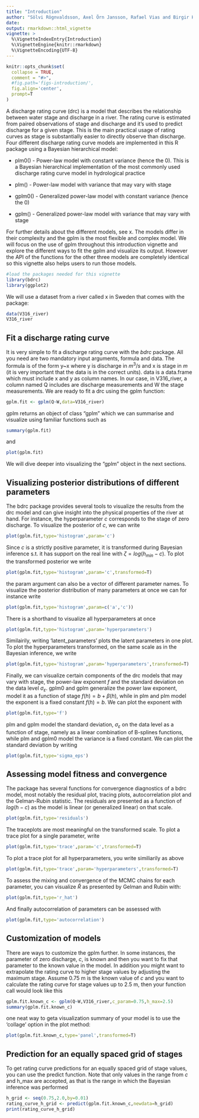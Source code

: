```yaml
---
title: "Introduction"
author: "Sölvi Rögnvaldsson, Axel Örn Jansson, Rafael Vias and Birgir Hrafnkelsson"
date:
output: rmarkdown::html_vignette
vignette: >
  %\VignetteIndexEntry{Introduction}
  %\VignetteEngine{knitr::rmarkdown}
  %\VignetteEncoding{UTF-8}
---
```


```r
knitr::opts_chunk$set(
  collapse = TRUE,
  comment = "#>",
  #fig.path='figs-introduction/',
  fig.align='center',
  prompt=T
)
```
A discharge rating curve (drc) is a model that describes the relationship between water stage and discharge in a river. The rating curve is estimated from paired observations of stage and discharge and it's used to predict discharge for a given stage. This is the main practical usage of rating curves as stage is substantially easier to directly observe than discharge. Four different discharge rating curve models are implemented in this R package using a Bayesian hierarchical model:

* plm0() - Power-law model with constant variance (hence the 0). This is a Bayesian hierarchical implementation of the most commonly used discharge rating curve model in hydrological practice

* plm() - Power-law model with variance that may vary with stage

* gplm0() - Generalized power-law model with constant variance (hence the 0)

* gplm() - Generalized power-law model with variance that may vary with stage

For further details about the different models, see x. The models differ in their complexity and the gplm is the most flexible and complex model. We will focus on the use of gplm throughout this introduction vignette and explore the different ways to fit the gplm and visualize its output. However the API of the functions for the other three models are completely identical so this vignette also helps users to run those models. 
```r
#load the packages needed for this vignette
library(bdrc)
library(ggplot2)
```
We will use a dataset from a river called x in Sweden that comes with the package:
```r
data(V316_river)
V316_river
```
## Fit a discharge rating curve
It is very simple to fit a discharge rating curve with the _bdrc_ package. All you need are two mandatory input arguments, formula and data. The formula is of the form y~x where y is discharge in $m^3/s$ and x is stage in $m$ (it is very important that the data is in the correct units). data is a data.frame which must include x and y as column names. In our case, in V316_river, a column named Q includes are discharge measurements and W the stage measurements. We are ready to fit a drc using the gplm function:

```r
gplm.fit <- gplm(Q~W,data=V316_river)
```
gplm returns an object of class "gplm" which we can summarise and visualize using familiar functions such as

```r
summary(gplm.fit)
```
and

```r
plot(gplm.fit)
```

We will dive deeper into visualizing the "gplm" object in the next sections.

## Visualizing posterior distributions of different parameters
The bdrc package provides several tools to visualize the results from the drc model and can give insight into the physical properties of the river at hand. For instance, the hyperparameter $c$ corresponds to the stage of zero discharge. To visualize the posterior of $c$, we can write

```r
plot(gplm.fit,type='histogram',param='c')
```
Since $c$ is a strictly positive parameter, it is transformed during Bayesian inference s.t. it has support on the real line with $\zeta=log(h_{min}-c)$. To plot the transformed posterior we write

```r
plot(gplm.fit,type='histogram',param='c',transformed=T)
```
the param argument can also be a vector of different parameter names. To visualize the posterior distribution of many parameters at once we can for instance write

```r
plot(gplm.fit,type='histogram',param=c('a','c'))
```
There is a shorthand to visualize all hyperparameters at once
```r
plot(gplm.fit,type='histogram',param='hyperparameters')
```
Similairily, writing 'latent_parameters' plots the latent parameters in one plot. To plot the hyperparameters transformed, on the same scale as in the Bayesian inference, we write

```r
plot(gplm.fit,type='histogram',param='hyperparameters',transformed=T)
```

Finally, we can visualize certain components of the drc models that may vary with stage, the power-law exponent $f$ and the standard deviation on the data level $\sigma_{\varepsilon}$. gplm0 and gplm generalize the power law exponent, model it as a function of stage $f(h)=b+\beta(h)$, while in plm and plm model the exponent is a fixed constant $f(h)=b$. We can plot the exponent with

```r
plot(gplm.fit,type='f')
```
plm and gplm model the standard deviation, $\sigma_{\varepsilon}$ on the data level as a function of stage, namely as a linear combination of B-splines functions, while plm and gplm0 model the variance is a fixed constant. We can plot the standard deviation by writing
```r
plot(gplm.fit,type='sigma_eps')
```

## Assessing model fitness and convergence
The package has several functions for convergence diagnostics of a bdrc model, most notably the residual plot, tracing plots, autocorrelation plot and the Gelman-Rubin statistic. The residuals are presented as a function of $log(h-c)$ as the model is linear (or generalized linear) on that scale. 
```r
plot(gplm.fit,type='residuals')
```
The traceplots are most meaningful on the transformed scale. To plot a trace plot for a single parameter, write

```r
plot(gplm.fit,type='trace',param='c',transformed=T)
```

To plot a trace plot for all hyperparameters, you write similiarily as above
```r
plot(gplm.fit,type='trace',param='hyperparameters',transformed=T)
```

To assess the mixing and convergence of the MCMC chains for each parameter, you can visualize $\hat{R}$ as presented by Gelman and Rubin with:
```r
plot(gplm.fit,type='r_hat')
```
And finally autocorrelation of parameters can be assessed with
```r
plot(gplm.fit,type='autocorrelation')
```


## Customization of models
There are ways to customize the gplm further. In some instances, the parameter of zero discharge, $c$, is known and then you want to fix that parameter to the known value in the model. In addition you might want to extrapolate the rating curve to higher stage values by adjusting the maximum stage. Assume 0.75 m is the known value of $c$ and you want to calculate the rating curve for stage values up to 2.5 m, then your function call would look like this
```r
gplm.fit.known_c <- gplm(Q~W,V316_river,c_param=0.75,h_max=2.5)
summary(gplm.fit.known_c)
```
one neat way to geta visualization summary of your model is to use the 'collage' option in the plot method:

```r
plot(gplm.fit.known_c,type='panel',transformed=T)
```

## Prediction for an equally spaced grid of stages
To get rating curve predictions for an equally spaced grid of stage values, you can use the predict function. Note that only values in the range from $c$ and h_max are accepted, as that is the range in which the Bayesian inference was performed
```r
h_grid <- seq(0.75,2.0,by=0.01)
rating_curve_h_grid <- predict(gplm.fit.known_c,newdata=h_grid)
print(rating_curve_h_grid)
```

